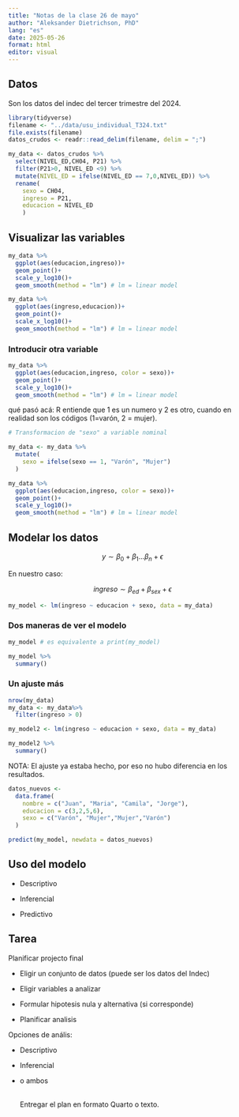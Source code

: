 ```yaml
---
title: "Notas de la clase 26 de mayo"
author: "Aleksander Dietrichson, PhD"
lang: "es"
date: 2025-05-26
format: html
editor: visual
---
```


## Datos

Son los datos del indec del tercer trimestre del 2024.

```r
library(tidyverse)
filename <- "../data/usu_individual_T324.txt"
file.exists(filename)
datos_crudos <- readr::read_delim(filename, delim = ";")

my_data <- datos_crudos %>% 
  select(NIVEL_ED,CH04, P21) %>% 
  filter(P21>0, NIVEL_ED <9) %>% 
  mutate(NIVEL_ED = ifelse(NIVEL_ED == 7,0,NIVEL_ED)) %>% 
  rename(
    sexo = CH04,
    ingreso = P21,
    educacion = NIVEL_ED
    )

```

## Visualizar las variables

```r

my_data %>% 
  ggplot(aes(educacion,ingreso))+
  geom_point()+
  scale_y_log10()+
  geom_smooth(method = "lm") # lm = linear model
```

```r
my_data %>% 
  ggplot(aes(ingreso,educacion))+
  geom_point()+
  scale_x_log10()+
  geom_smooth(method = "lm") # lm = linear model
```

### Introducir otra variable

```r
my_data %>% 
  ggplot(aes(educacion,ingreso, color = sexo))+
  geom_point()+
  scale_y_log10()+
  geom_smooth(method = "lm") # lm = linear model
```

qué pasó acá: R entiende que 1 es un numero y 2 es otro, cuando en realidad son los códigos (1=varón, 2 = mujer).

```r

# Transformacion de "sexo" a variable nominal

my_data <- my_data %>% 
  mutate(
    sexo = ifelse(sexo == 1, "Varón", "Mujer")
  )

my_data %>% 
  ggplot(aes(educacion,ingreso, color = sexo))+
  geom_point()+
  scale_y_log10()+
  geom_smooth(method = "lm") # lm = linear model
```

## Modelar los datos

$$
y \sim \beta_0 + \beta_1 ... \beta_n + \epsilon
$$

En nuestro caso:

$$
ingreso \sim \beta_{ed} + \beta_{sex} + \epsilon
$$

```r
my_model <- lm(ingreso ~ educacion + sexo, data = my_data)
```

### Dos maneras de ver el modelo

```r
my_model # es equivalente a print(my_model)
```

```r
my_model %>% 
  summary()
```

### Un ajuste más

```r
nrow(my_data)
my_data <- my_data%>% 
  filter(ingreso > 0)
```

```r
my_model2 <- lm(ingreso ~ educacion + sexo, data = my_data)
```

```r
my_model2 %>% 
  summary()
```

NOTA: El ajuste ya estaba hecho, por eso no hubo diferencia en los resultados.

```r
datos_nuevos <-
  data.frame(
    nombre = c("Juan", "Maria", "Camila", "Jorge"),
    educacion = c(3,2,5,6),
    sexo = c("Varón", "Mujer","Mujer","Varón")
  )
```

```r
predict(my_model, newdata = datos_nuevos)
```

## Uso del modelo

-   Descriptivo

-   Inferencial

-   Predictivo

## Tarea

Planificar projecto final

-   Eligir un conjunto de datos (puede ser los datos del Indec)

-   Eligir variables a analizar

-   Formular hipotesis nula y alternativa (si corresponde)

-   Planificar analisis

Opciones de anális:

-   Descriptivo

-   Inferencial

-   o ambos

    \
    Entregar el plan en formato Quarto o texto.
